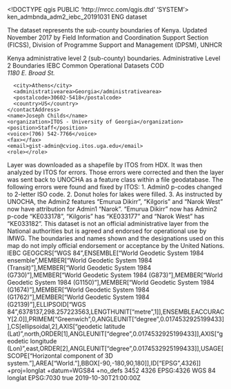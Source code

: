 <!DOCTYPE qgis PUBLIC 'http://mrcc.com/qgis.dtd' 'SYSTEM'>
<qgis version="3.24.2-Tisler">
  <identifier>ken_admbnda_adm2_iebc_20191031</identifier>
  <parentidentifier></parentidentifier>
  <language>ENG</language>
  <type>dataset</type>
  <title>KENYA: Admin Level 2 Boundaries</title>
  <abstract>The dataset represents the sub-county boundaries of Kenya. Updated November 2017 by Field Information and Coordination Support Section (FICSS), Division of Programme Support and Management (DPSM), UNHCR

Kenya administrative level 2 (sub-county) boundaries.</abstract>
  <keywords vocabulary="Search keys">
    <keyword>Administrative Level 2 Boundaries</keyword>
    <keyword>IEBC</keyword>
    <keyword>Common Operational Datasets</keyword>
    <keyword>COD</keyword>
  </keywords>
  <contact>
    <contactAddress>
      <type></type>
      <address>1180 E. Broad St.</address>
      <city>Athens</city>
      <administrativearea>Georgia</administrativearea>
      <postalcode>30602-5418</postalcode>
      <country>US</country>
    </contactAddress>
    <name>Joseph Childs</name>
    <organization>ITOS - University of Georgia</organization>
    <position>Staff</position>
    <voice>(706) 542-7766</voice>
    <fax></fax>
    <email>gist-admin@cviog.itos.uga.edu</email>
    <role></role>
  </contact>
  <links/>
  <history>Layer was downloaded as a shapefile by ITOS from HDX. It was then analyzed by ITOS for errors. Those errors were corrected and then the layer was sent back to UNOCHA as a feature class within a file geodatabase. The following errors were found and fixed by ITOS: 1. Admin0 p-codes changed to 2-letter ISO code. 2. Donut holes for lakes were filled. 3. As instructed by UNOCHA, the Admin2 features "Emurua Dikirr", "Kilgoris" and "Narok West" now have attribution for Admin1 "Narok". "Emurua Dikirr" now has Admin2 p-code "KE033178", "Kilgoris" has "KE033177" and "Narok West" has "KE033182". </history>
  <fees></fees>
  <constraints type="Limitations of use">This dataset is not an official administrative layer from the National authorities but is agreed and endorsed for operational use by IMWG. The boundaries and names shown and the designations used on this map do not imply official endorsement or acceptance by the United Nations.</constraints>
  <rights>IEBC</rights>
  <encoding></encoding>
  <crs>
    <spatialrefsys nativeFormat="Wkt">
      <wkt>GEOGCRS["WGS 84",ENSEMBLE["World Geodetic System 1984 ensemble",MEMBER["World Geodetic System 1984 (Transit)"],MEMBER["World Geodetic System 1984 (G730)"],MEMBER["World Geodetic System 1984 (G873)"],MEMBER["World Geodetic System 1984 (G1150)"],MEMBER["World Geodetic System 1984 (G1674)"],MEMBER["World Geodetic System 1984 (G1762)"],MEMBER["World Geodetic System 1984 (G2139)"],ELLIPSOID["WGS 84",6378137,298.257223563,LENGTHUNIT["metre",1]],ENSEMBLEACCURACY[2.0]],PRIMEM["Greenwich",0,ANGLEUNIT["degree",0.0174532925199433]],CS[ellipsoidal,2],AXIS["geodetic latitude (Lat)",north,ORDER[1],ANGLEUNIT["degree",0.0174532925199433]],AXIS["geodetic longitude (Lon)",east,ORDER[2],ANGLEUNIT["degree",0.0174532925199433]],USAGE[SCOPE["Horizontal component of 3D system."],AREA["World."],BBOX[-90,-180,90,180]],ID["EPSG",4326]]</wkt>
      <proj4>+proj=longlat +datum=WGS84 +no_defs</proj4>
      <srsid>3452</srsid>
      <srid>4326</srid>
      <authid>EPSG:4326</authid>
      <description>WGS 84</description>
      <projectionacronym>longlat</projectionacronym>
      <ellipsoidacronym>EPSG:7030</ellipsoidacronym>
      <geographicflag>true</geographicflag>
    </spatialrefsys>
  </crs>
  <extent>
    <spatial minz="0" maxz="0" maxx="41.90602100000000263" dimensions="2" miny="-4.6768799999999997" maxy="5.41412400000000016" crs="EPSG:4326" minx="33.91028899999999879"/>
    <temporal>
      <period>
        <start>2019-10-30T21:00:00Z</start>
        <end></end>
      </period>
    </temporal>
    <temporal>
      <period>
        <start></start>
        <end></end>
      </period>
    </temporal>
  </extent>
</qgis>
